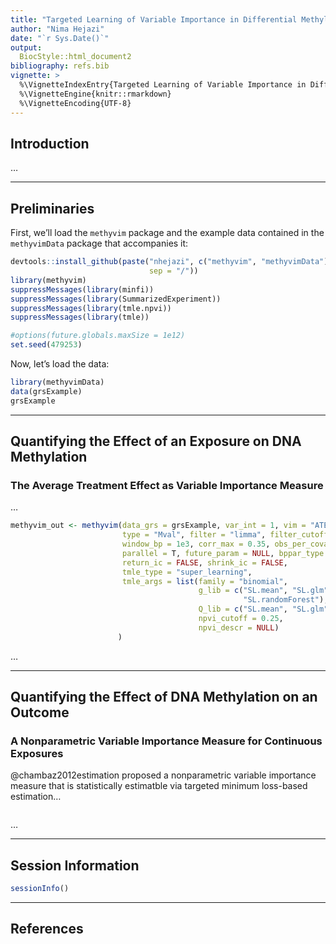```yaml
---
title: "Targeted Learning of Variable Importance in Differential Methylation"
author: "Nima Hejazi"
date: "`r Sys.Date()`"
output:
  BiocStyle::html_document2
bibliography: refs.bib
vignette: >
  %\VignetteIndexEntry{Targeted Learning of Variable Importance in Differential Methylation}
  %\VignetteEngine{knitr::rmarkdown}
  %\VignetteEncoding{UTF-8}
---
```


## Introduction

...

---

## Preliminaries

First, we'll load the `methyvim` package and the example data contained in the
`methyvimData` package that accompanies it:

```r
devtools::install_github(paste("nhejazi", c("methyvim", "methyvimData"),
                               sep = "/"))
library(methyvim)
suppressMessages(library(minfi))
suppressMessages(library(SummarizedExperiment))
suppressMessages(library(tmle.npvi))
suppressMessages(library(tmle))
```

```r
#options(future.globals.maxSize = 1e12)
set.seed(479253)
```

Now, let's load the data:

```r
library(methyvimData)
data(grsExample)
grsExample
```

---

## Quantifying the Effect of an Exposure on DNA Methylation

### The Average Treatment Effect as Variable Importance Measure

...

```r
methyvim_out <- methyvim(data_grs = grsExample, var_int = 1, vim = "ATE",
                         type = "Mval", filter = "limma", filter_cutoff = 0.05,
                         window_bp = 1e3, corr_max = 0.35, obs_per_covar = 15,
                         parallel = T, future_param = NULL, bppar_type = NULL,
                         return_ic = FALSE, shrink_ic = FALSE,
                         tmle_type = "super_learning",
                         tmle_args = list(family = "binomial",
                                          g_lib = c("SL.mean", "SL.glm",
                                                    "SL.randomForest"),
                                          Q_lib = c("SL.mean", "SL.glm"),
                                          npvi_cutoff = 0.25,
                                          npvi_descr = NULL)
                        )
```

...

---

## Quantifying the Effect of DNA Methylation on an Outcome

### A Nonparametric Variable Importance Measure for Continuous Exposures

@chambaz2012estimation proposed a nonparametric variable importance measure that
is statistically estimatble via targeted minimum loss-based estimation...

```r
```

...

---

## Session Information

```r
sessionInfo()
```

---

## References
